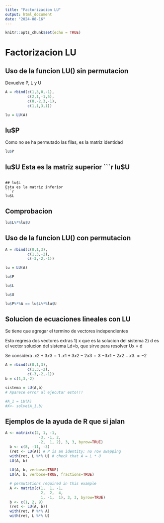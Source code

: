```yaml
---
title: "Factorizacion LU"
output: html_document
date: "2024-08-16"
---
```


```r
knitr::opts_chunk$set(echo = TRUE)
```

# Factorizacion LU

## Uso de la funcion LU() sin permutacion

Devuelve P, L y U

```R
A = rbind(c(1,3,0,-1),
          c(2,1,-1,5),
          c(0,-2,3,-1),
          c(1,1,3,1))

lu = LU(A)
```


## lu$P
Como no se ha permutado las filas, es la matriz identidad

```r
lu$P
```

## lu$U
Esta es la matriz superior
```r
lu$U
```

## lu$L
Esta es la matriz inferior
```r
lu$L
```
## Comprobacion
```r
lu$L%*%lu$U
```


## Uso de la funcion LU() con permutacion

```r
A = rbind(c(0,1,3),
          c(1,3,-2),
          c(-3,-2,-1))

lu = LU(A)
```

```r
lu$P
```

```r
lu$L
```

```r
lu$U
```
```r
lu$P%*%A == lu$L%*%lu$U
```

## Solucion de ecuaciones lineales con LU

Se tiene que agregar el termino de vectores independientes


Esto regresa dos vectores extras
1) x que es la solucion del sistema
2) d es el vector solucion del sistema Ld=b, que sirve para resolver Ux = d

Se considera
$.       x2 + 3x3 = 1$
$. x1 + 3x2 - 2x3 = 3$
$-3x1 - 2x2 - x3.  = -2$

```r
A = rbind(c(0,1,3),
          c(1,3,-2),
          c(-3,-2,-1))
b = c(1,3,-2)

sistema = LU(A,b)
# Aparece error al ejecutar esto!!!

#A_1 = LU(A)
#X<- solve(A_1,b)
```

## Ejemplos de la ayuda de R que si jalan
```r
A <- matrix(c(2, 1, -1,
               -3, -1, 2,
               -2,  1, 2), 3, 3, byrow=TRUE)
  b <- c(8, -11, -3)
  (ret <- LU(A)) # P is an identity; no row swapping
  with(ret, L %*% U) # check that A = L * U
  LU(A, b)
  
  LU(A, b, verbose=TRUE)
  LU(A, b, verbose=TRUE, fractions=TRUE)

  # permutations required in this example
  A <- matrix(c(1,  1, -1,
                2,  2,  4,
                1, -1,  1), 3, 3, byrow=TRUE)
  b <- c(1, 2, 9)
  (ret <- LU(A, b))
  with(ret, P %*% A)
  with(ret, L %*% U)
```

